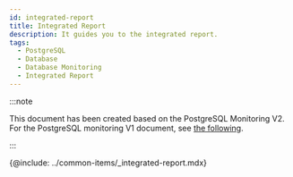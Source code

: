 ```yaml
---
id: integrated-report
title: Integrated Report
description: It guides you to the integrated report.
tags:
  - PostgreSQL
  - Database
  - Database Monitoring
  - Integrated Report
---
```


:::note

This document has been created based on the PostgreSQL Monitoring V2. For the PostgreSQL monitoring V1 document, see [the following](../postgresql-v1/integrated-report).

:::

{@include: ../common-items/_integrated-report.mdx}  
